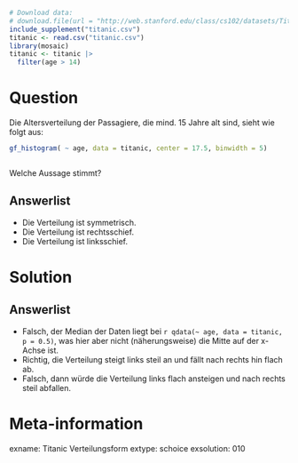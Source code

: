 ```r
# Download data:
# download.file(url = "http://web.stanford.edu/class/cs102/datasets/Titanic.csv", destfile = "titanic.csv" )
include_supplement("titanic.csv")
titanic <- read.csv("titanic.csv")
library(mosaic)
titanic <- titanic |> 
  filter(age > 14)
```

Question
========

Die Altersverteilung der Passagiere, die mind. 15 Jahre alt sind, sieht wie folgt aus:

```r
gf_histogram( ~ age, data = titanic, center = 17.5, binwidth = 5)
```

```r
```


Welche Aussage stimmt?

Answerlist
----------
* Die Verteilung ist symmetrisch.
* Die Verteilung ist rechtsschief.
* Die Verteilung ist linksschief.


Solution
========

<!-- Die Funktion Median funktioniert in der Antwortliste nicht, daher qdata -->

Answerlist
----------
* Falsch, der Median der Daten liegt bei `r qdata(~ age, data = titanic, p = 0.5)`, was hier aber nicht (näherungsweise) die Mitte auf der x-Achse ist.
* Richtig, die Verteilung steigt links steil an und fällt nach rechts hin flach ab.
* Falsch, dann würde die Verteilung links flach ansteigen und nach rechts steil abfallen.

Meta-information
================
exname: Titanic Verteilungsform
extype: schoice
exsolution: 010
